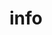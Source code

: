 # info


<ul className="grid grid-cols-1 md:grid-cols-2 lg:grid-cols-3 xl:grid-cols-4 gap-4 -ml-6"> 
<ReferenceCard title="about " description=" About OpenBB Terminal
" url="/bot/reference/discord/info/about " />
<ReferenceCard title="serverid " description=" Responds with Server ID
" url="/bot/reference/discord/info/serverid " />
<ReferenceCard title="stats " description=" Bot Stats
" url="/bot/reference/discord/info/stats " />
<ReferenceCard title="support " description=" Send support ticket!
" url="/bot/reference/discord/info/support " />
</ul>